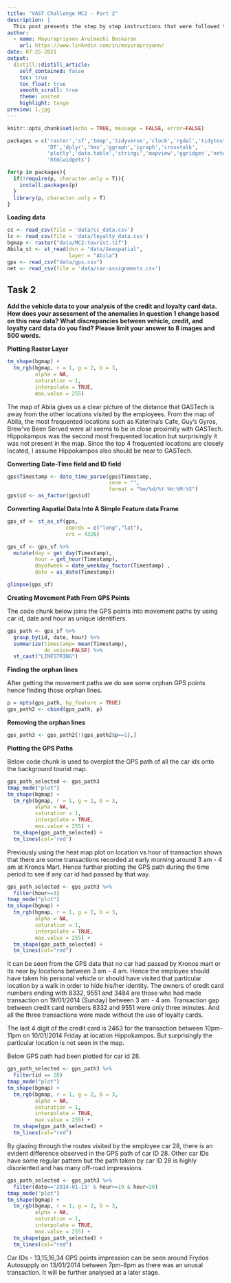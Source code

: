 ```yaml
---
title: "VAST Challenge MC2 - Part 2"
description: |
  This post presents the step by step instructions that were followed to identify which GASTech employess made which purchases and identify suspicious patterns of behavior using visual analytic techniques.
author:
  - name: Mayurapriyann Arulmozhi Baskaran
    url: https://www.linkedin.com/in/mayurapriyann/
date: 07-25-2021
output:
  distill::distill_article:
    self_contained: false
    toc: true
    toc_float: true
    smooth_scroll: true
    theme: united
    highlight: tango
preview: 1.jpg
---
```



```r
knitr::opts_chunk$set(echo = TRUE, message = FALSE, error=FALSE)
```

```r
packages = c('raster','sf','tmap','tidyverse','clock','rgdal','tidytext','widyr',
             'DT','dplyr','hms','ggraph','igraph','crosstalk',
             'plotly','data.table','stringi','mapview','ggridges','networkD3',
             'htmlwidgets')

for(p in packages){
  if(!require(p, character.only = T)){
    install.packages(p)
  }
  library(p, character.only = T)
}
```

**Loading data**

```r
cc <- read_csv(file = 'data/cc_data.csv')
lc <- read_csv(file = 'data/loyalty_data.csv')
bgmap <- raster("data/MC2-tourist.tif")
Abila_st <- st_read(dsn = "data/Geospatial",
                    layer = "Abila")
gps <- read_csv("data/gps.csv")
net <- read_csv(file = 'data/car-assignments.csv')
```

## Task 2
**Add the vehicle data to your analysis of the credit and loyalty card data. How does your assessment of the anomalies in question 1 change based on this new data? What discrepancies between vehicle, credit, and loyalty card data do you find? Please limit your answer to 8 images and 500 words.**

**Plotting Raster Layer**

```r
tm_shape(bgmap) +
  tm_rgb(bgmap, r = 1, g = 2, b = 3,
         alpha = NA,
         saturation = 1,
         interpolate = TRUE,
         max.value = 255)
```

The map of Abila gives us a clear picture of the distance that GASTech is away from the other locations visited by the employees. From the map of Abila, the most frequented locations such as Katerina's Cafe, Guy's Gyros, Brew've Been Served were all seems to be in close proximity with GASTech. Hippokampos was the second most frequented location but surprisingly it was not present in the map. Since the top 4 frequented locations are closely located, I assume Hippokampos also should be near to GASTech.

**Converting Date-Time field and ID field**

```r
gps$Timestamp <- date_time_parse(gps$Timestamp,
                                 zone = "",
                                 format = "%m/%d/%Y %H:%M:%S")
gps$id <- as_factor(gps$id)
```

**Converting Aspatial Data Into A Simple Feature data Frame**

```r
gps_sf <- st_as_sf(gps,
                   coords = c("long","lat"),
                   crs = 4326)
```

```r
gps_sf <- gps_sf %>%
  mutate(day = get_day(Timestamp),
         hour = get_hour(Timestamp),
         dayofweek = date_weekday_factor(Timestamp) ,
         date = as_date(Timestamp))
```

```r
glimpse(gps_sf)
```

**Creating Movement Path From GPS Points**

The code chunk below joins the GPS points into movement paths by using car id, date and hour as unique identifiers.

```r
gps_path <- gps_sf %>%
  group_by(id, date, hour) %>%
  summarize(timestamp= mean(Timestamp),
            do_union=FALSE) %>%
  st_cast("LINESTRING")
```

**Finding the orphan lines**

After getting the movement paths we do see some orphan GPS points hence finding those orphan lines.

```r
p = npts(gps_path, by_feature = TRUE)
gps_path2 <- cbind(gps_path, p)
```

**Removing the orphan lines**

```r
gps_path3 <- gps_path2[!(gps_path2$p==1),]
```

**Plotting the GPS Paths**

Below code chunk is used to overplot the GPS path of all the car ids onto the background tourist map.

```r
gps_path_selected <- gps_path3
tmap_mode("plot")
tm_shape(bgmap) +
  tm_rgb(bgmap, r = 1, g = 2, b = 3,
         alpha = NA,
         saturation = 1,
         interpolate = TRUE,
         max.value = 255) +
  tm_shape(gps_path_selected) +
  tm_lines(col='red')
```

Previously using the heat map plot on location vs hour of transaction shows that there are some transactions recorded at early morning around 3 am - 4 am at Kronos Mart. Hence further plotting the GPS path during the time period to see if any car id had passed by that way.

```r
gps_path_selected <- gps_path3 %>%
  filter(hour==3)
tmap_mode("plot")
tm_shape(bgmap) +
  tm_rgb(bgmap, r = 1, g = 2, b = 3,
         alpha = NA,
         saturation = 1,
         interpolate = TRUE,
         max.value = 255) +
  tm_shape(gps_path_selected) +
  tm_lines(col="red") 
```

It can be seen from the GPS data that no car had passed by Kronos mart or its near by locations between 3 am - 4 am. Hence the employee should have taken his personal vehicle or should have visited that particular location by a walk in order to hide his/her identity. The owners of credit card numbers ending with 8332, 9551 and 3484 are those who had made transaction on 19/01/2014 (Sunday) between 3 am - 4 am. Transaction gap between credit card numbers 8332 and 9551 were only three minutes. And all the three transactions were made without the use of loyalty cards.

The last 4 digit of the credit card is 2463 for the transaction between 10pm-11pm on 10/01/2014 Friday at location Hippokampos. But surprisingly the particular location is not seen in the map.

Below GPS path had been plotted for car id 28.
 
```r
gps_path_selected <- gps_path3 %>%
  filter(id == 28)
tmap_mode("plot")
tm_shape(bgmap) +
  tm_rgb(bgmap, r = 1, g = 2, b = 3,
         alpha = NA,
         saturation = 1,
         interpolate = TRUE,
         max.value = 255) +
  tm_shape(gps_path_selected) +
  tm_lines(col="red") 
```

By glazing through the routes visited by the employee car 28, there is an evident difference observed in the GPS path of car ID 28. Other car IDs have some regular pattern but the path taken by car ID 28 is highly disoriented and has many off-road impressions.

```r
gps_path_selected <- gps_path3 %>%
  filter(date=='2014-01-13' & hour>=19 & hour<20)
tmap_mode("plot")
tm_shape(bgmap) +
  tm_rgb(bgmap, r = 1, g = 2, b = 3,
         alpha = NA,
         saturation = 1,
         interpolate = TRUE,
         max.value = 255) +
  tm_shape(gps_path_selected) +
  tm_lines(col="red") 
```

Car IDs - 13,15,16,34 GPS points impression can be seen around Frydos Autosupply on 13/01/2014 between 7pm-8pm as there was an unusal transaction. It will be further analysed at a later stage.


